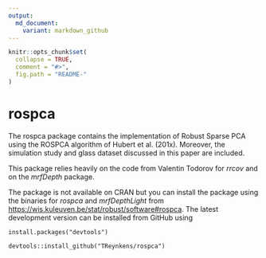 ```yaml
---
output:
  md_document:
    variant: markdown_github
---
```


<!-- README.md is generated from README.Rmd. Please edit that file -->

```r
knitr::opts_chunk$set(
  collapse = TRUE,
  comment = "#>",
  fig.path = "README-"
)
```

# rospca

The rospca package contains the implementation of Robust Sparse PCA using the ROSPCA algorithm of Hubert et al. (201x).
Moreover, the simulation study and glass dataset discussed in this paper are included.

This package relies heavily on the code from Valentin Todorov for *rrcov* and on the *mrfDepth* package.

The package is not available on CRAN but you can install the package using the binaries for *rospca* and *mrfDepthLight* from
[https://wis.kuleuven.be/stat/robust/software#rospca](https://wis.kuleuven.be/stat/robust/software#rospca). 
The latest development version can be installed from GitHub using

```
install.packages("devtools")

devtools::install_github("TReynkens/rospca")
```
